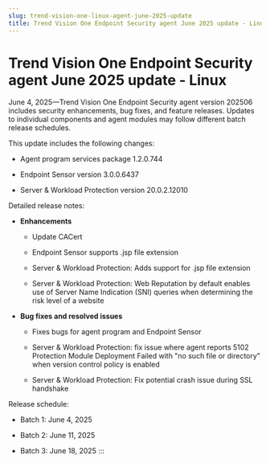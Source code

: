 ```yaml
---
slug: trend-vision-one-linux-agent-june-2025-update
title: Trend Vision One Endpoint Security agent June 2025 update - Linux
---
```

# Trend Vision One Endpoint Security agent June 2025 update - Linux

June 4, 2025—Trend Vision One Endpoint Security agent version 202506 includes security enhancements, bug fixes, and feature releases. Updates to individual components and agent modules may follow different batch release schedules.

This update includes the following changes:

- Agent program services package 1.2.0.744

- Endpoint Sensor version 3.0.0.6437

- Server & Workload Protection version 20.0.2.12010

Detailed release notes:

- **Enhancements**

  - Update CACert

  - Endpoint Sensor supports .jsp file extension

  - Server & Workload Protection: Adds support for .jsp file extension

  - Server & Workload Protection: Web Reputation by default enables use of Server Name Indication (SNI) queries when determining the risk level of a website

- **Bug fixes and resolved issues**

  - Fixes bugs for agent program and Endpoint Sensor

  - Server & Workload Protection: fix issue where agent reports 5102 Protection Module Deployment Failed with "no such file or directory" when version control policy is enabled

  - Server & Workload Protection: Fix potential crash issue during SSL handshake

Release schedule:

- Batch 1: June 4, 2025

- Batch 2: June 11, 2025

- Batch 3: June 18, 2025
:::
